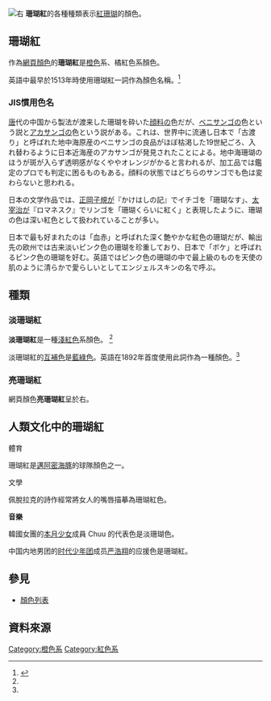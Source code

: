 {{Citation style|time=2017-02-12T17:39:16+00:00}}
[[File:Corail_algérien.jpg|右]]
'''珊瑚紅'''的各種種類表示[[紅珊瑚|紅珊瑚]]的顏色。

== 珊瑚紅 ==
{{Infobox color
|title=珊瑚紅
|textcolor=#000000
|mod=hex
|#FF7F50
|source=
}}
作為[[網頁顏色|網頁顏色]]的'''珊瑚紅'''是[[橙色|橙色]]系、橘紅色系顏色。

英語中最早於1513年時使用珊瑚紅一詞作為顏色名稱。<ref name="#1">{{cite book|title=A Dictionary of Color|last=Maerz|first=Aloys John|publisher=McGraw-Hill Book Company|year=1930|isbn=|location=New York|page=193|postscript=|author2=Paul, Morris Rea}}</ref>
{{clear}}
===JIS慣用色名===
{{Infobox jiscolor|title=珊瑚色|jis={{ruby|珊|さん}}{{ruby|瑚|ご}}色|hex=FF7F8F|munsell=2.5R 7/11}}
{{transH}}
[[唐|唐]]代の中国から製法が渡来した珊瑚を砕いた[[色素|顔料]]の色だが、[[ベニサンゴ|ベニサンゴ]]の色という説と[[アカサンゴ|アカサンゴ]]の色という説がある。これは、世界中に流通し日本で「古渡り」と呼ばれた地中海原産のベニサンゴの良品がほぼ枯渇した19世紀ごろ、入れ替わるように日本近海産のアカサンゴが発見されたことによる。地中海珊瑚のほうが斑が入らず透明感がなくややオレンジがかると言われるが、加工品では鑑定のプロでも判定に困るものもある。顔料の状態ではどちらのサンゴでも色は変わらないと思われる。

日本の文学作品では、[[正岡子規|正岡子規]]が『かけはしの記』でイチゴを「珊瑚なす」、[[太宰治|太宰治]]が『ロマネスク』でリンゴを「珊瑚くらいに紅く」と表現したように、珊瑚の色は深い紅色として扱われていることが多い。

日本で最も好まれたのは「血赤」と呼ばれた深く艶やかな紅色の珊瑚だが、輸出先の欧州では古来淡いピンク色の珊瑚を珍重しており、日本で「ボケ」と呼ばれるピンク色の珊瑚を好む。英語ではピンク色の珊瑚の中で最上級のものを天使の肌のように清らかで愛らしいとしてエンジェルスキンの名で呼ぶ。
{{transF}}
{{clear}}

== 種類 ==

=== 淡珊瑚紅 ===
{{Infobox color
|title=淡珊瑚紅
|textcolor=#000000
|mod=hex
|#F88379
|source=
}}
'''淡珊瑚紅'''是一種[[淺紅色|淺紅色]]系顏色。
<ref name="ISCC-NBS" />

淡珊瑚紅的[[互補色|互補色]]是[[藍綠色|藍綠色]]。英語在1892年首度使用此詞作為一種顏色。<ref name="#1"/>

{{clear}}

=== 亮珊瑚紅 ===
{{Infobox color
|title=亮珊瑚紅
|textcolor=#000000
|mod=hex
|#F08080
|source=
}}
網頁顏色'''亮珊瑚紅'''呈於右。

== 人類文化中的珊瑚紅 ==
; 體育
珊瑚紅是[[邁阿密海豚|邁阿密海豚]]的球隊顏色之一。
; 文學
佩脫拉克的詩作經常將女人的嘴唇描摹為珊瑚紅色。

'''音樂'''

韓國女團的[[本月少女|本月少女]]成員 Chuu 的代表色是淡珊瑚色。

中国内地男团的[[时代少年团|时代少年团]]成员[[严浩翔|严浩翔]]的应援色是珊瑚紅。

== 參見 ==
* [[顏色列表|顏色列表]]

== 資料來源 ==
{{reflist}}
[[Category:橙色系|Category:橙色系]]
[[Category:紅色系|Category:紅色系]]